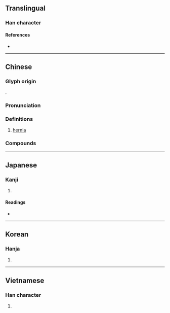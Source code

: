{{character info}}
==Translingual==

===Han character===
{{Han char|rn=104|rad=疒|as=03|sn=8|four=00172|canj=KU|ids=⿸疒山}}

====References====
* {{Han ref|kx=0769.200|dkj=22040|dj=1179.220|hdz=42660.120|uh=759D|ud=30109|bh=AAB7|bd=43703}}

----

==Chinese==
{{zh-forms}}

===Glyph origin===
{{Han etym}}
{{Han compound|疒|山|c1=s|c2=p|ls=psc|t1=illness}}.

===Pronunciation===
{{zh-pron
|m=shàn
|c=saan3
|mn=sàn
|mc=y
|oc=y
|cat=
}}

===Definitions===
{{zh-hanzi}}

# {{lb|zh|diseases}} [[hernia]]

===Compounds===
{{zh-der|疝氣}}

{{zh-cat|Medical signs and symptoms|Gastroenterology}}

----

==Japanese==

===Kanji===
{{ja-kanji|grade=|rs=疒03}}

# {{rfdef|ja|sort=疒03}}

====Readings====
* {{ja-readings
|goon=せん
|kanon=さん
|kun=せんき
|nanori=}}

----

==Korean==

===Hanja===
{{ko-hanja|hangeul=산|eumhun=|rv=san|mr=san|y=san}}

# {{rfdef|ko|sort=疒03}}

----

==Vietnamese==

===Han character===
{{vi-hantu|[[sán]]|rs=疒03}}

# {{rfdef|vi|sort=疒03}}
